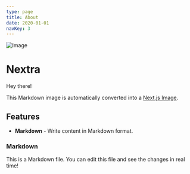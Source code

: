 ```yaml
---
type: page
title: About
date: 2020-01-01
navKey: 3
---
```


![Image](../public/img.jpeg)

# Nextra

Hey there!

This Markdown image is automatically converted into a
[Next.js Image](https://nextjs.org/docs/api-reference/next/image).

## Features

- **Markdown** - Write content in Markdown format.

### Markdown

This is a Markdown file. You can edit this file and see the changes in real
time!
